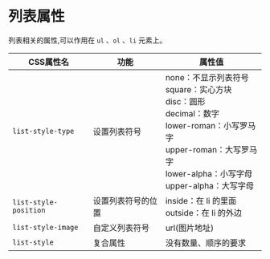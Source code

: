 # 列表属性

列表相关的属性,可以作用在 `ul` 、`ol` 、`li` 元素上。

| CSS属性名             | 功能               | 属性值                                                       |
| --------------------- | ------------------ | ------------------------------------------------------------ |
| `list-style-type`     | 设置列表符号       | none：不显示列表符号<br />square：实心方块<br />disc：圆形<br />decimal：数字<br />lower-roman：小写罗马字<br />upper-roman：大写罗马字<br />lower-alpha：小写字母<br />upper-alpha：大写字母 |
| `list-style-position` | 设置列表符号的位置 | inside：在 li 的里面<br />outside：在 li 的外边              |
| `list-style-image`    | 自定义列表符号     | url(图片地址)                                                |
| `list-style`          | 复合属性           | 没有数量、顺序的要求                                         |

